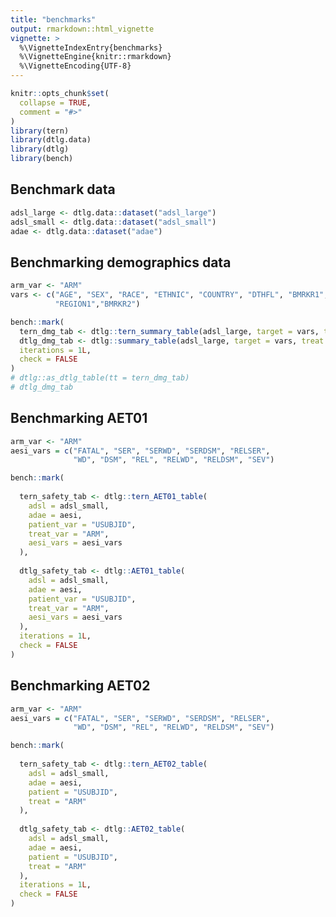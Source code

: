 ```yaml
---
title: "benchmarks"
output: rmarkdown::html_vignette
vignette: >
  %\VignetteIndexEntry{benchmarks}
  %\VignetteEngine{knitr::rmarkdown}
  %\VignetteEncoding{UTF-8}
---
```


```r
knitr::opts_chunk$set(
  collapse = TRUE,
  comment = "#>"
)
library(tern)
library(dtlg.data)
library(dtlg)
library(bench)
```

## Benchmark data

```r
adsl_large <- dtlg.data::dataset("adsl_large")
adsl_small <- dtlg.data::dataset("adsl_small")
adae <- dtlg.data::dataset("adae")
```

## Benchmarking demographics data

```r
arm_var <- "ARM"
vars <- c("AGE", "SEX", "RACE", "ETHNIC", "COUNTRY", "DTHFL", "BMRKR1", 
          "REGION1","BMRKR2")

bench::mark(
  tern_dmg_tab <- dtlg::tern_summary_table(adsl_large, target = vars, treat = arm_var),
  dtlg_dmg_tab <- dtlg::summary_table(adsl_large, target = vars, treat = arm_var, indent = '', .total_dt = adsl_large),
  iterations = 1L,
  check = FALSE
)
# dtlg::as_dtlg_table(tt = tern_dmg_tab)
# dtlg_dmg_tab
```

## Benchmarking AET01

```r
arm_var <- "ARM"
aesi_vars = c("FATAL", "SER", "SERWD", "SERDSM", "RELSER",
              "WD", "DSM", "REL", "RELWD", "RELDSM", "SEV")

bench::mark(
  
  tern_safety_tab <- dtlg::tern_AET01_table(
    adsl = adsl_small,
    adae = aesi,
    patient_var = "USUBJID",
    treat_var = "ARM",
    aesi_vars = aesi_vars
  ), 
  
  dtlg_safety_tab <- dtlg::AET01_table(
    adsl = adsl_small,
    adae = aesi,
    patient_var = "USUBJID",
    treat_var = "ARM",
    aesi_vars = aesi_vars
  ),
  iterations = 1L,
  check = FALSE
)
```

## Benchmarking AET02

```r
arm_var <- "ARM"
aesi_vars = c("FATAL", "SER", "SERWD", "SERDSM", "RELSER",
              "WD", "DSM", "REL", "RELWD", "RELDSM", "SEV")

bench::mark(
  
  tern_safety_tab <- dtlg::tern_AET02_table(
    adsl = adsl_small,
    adae = aesi,
    patient = "USUBJID",
    treat = "ARM"
  ), 
  
  dtlg_safety_tab <- dtlg::AET02_table(
    adsl = adsl_small,
    adae = aesi,
    patient = "USUBJID",
    treat = "ARM"
  ),
  iterations = 1L,
  check = FALSE
)
```
